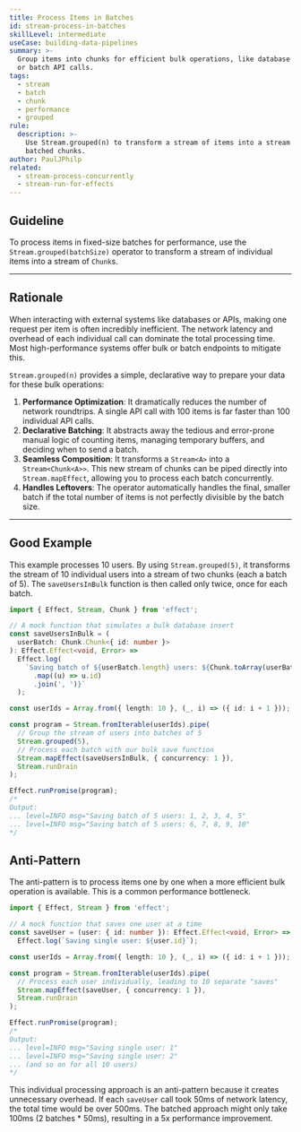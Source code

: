 ```yaml
---
title: Process Items in Batches
id: stream-process-in-batches
skillLevel: intermediate
useCase: building-data-pipelines
summary: >-
  Group items into chunks for efficient bulk operations, like database inserts
  or batch API calls.
tags:
  - stream
  - batch
  - chunk
  - performance
  - grouped
rule:
  description: >-
    Use Stream.grouped(n) to transform a stream of items into a stream of
    batched chunks.
author: PaulJPhilp
related:
  - stream-process-concurrently
  - stream-run-for-effects
---
```


## Guideline

To process items in fixed-size batches for performance, use the `Stream.grouped(batchSize)` operator to transform a stream of individual items into a stream of `Chunk`s.

---

## Rationale

When interacting with external systems like databases or APIs, making one request per item is often incredibly inefficient. The network latency and overhead of each individual call can dominate the total processing time. Most high-performance systems offer bulk or batch endpoints to mitigate this.

`Stream.grouped(n)` provides a simple, declarative way to prepare your data for these bulk operations:

1.  **Performance Optimization**: It dramatically reduces the number of network roundtrips. A single API call with 100 items is far faster than 100 individual API calls.
2.  **Declarative Batching**: It abstracts away the tedious and error-prone manual logic of counting items, managing temporary buffers, and deciding when to send a batch.
3.  **Seamless Composition**: It transforms a `Stream<A>` into a `Stream<Chunk<A>>`. This new stream of chunks can be piped directly into `Stream.mapEffect`, allowing you to process each batch concurrently.
4.  **Handles Leftovers**: The operator automatically handles the final, smaller batch if the total number of items is not perfectly divisible by the batch size.

---

## Good Example

This example processes 10 users. By using `Stream.grouped(5)`, it transforms the stream of 10 individual users into a stream of two chunks (each a batch of 5). The `saveUsersInBulk` function is then called only twice, once for each batch.

```typescript
import { Effect, Stream, Chunk } from 'effect';

// A mock function that simulates a bulk database insert
const saveUsersInBulk = (
  userBatch: Chunk.Chunk<{ id: number }>
): Effect.Effect<void, Error> =>
  Effect.log(
    `Saving batch of ${userBatch.length} users: ${Chunk.toArray(userBatch)
      .map((u) => u.id)
      .join(', ')}`
  );

const userIds = Array.from({ length: 10 }, (_, i) => ({ id: i + 1 }));

const program = Stream.fromIterable(userIds).pipe(
  // Group the stream of users into batches of 5
  Stream.grouped(5),
  // Process each batch with our bulk save function
  Stream.mapEffect(saveUsersInBulk, { concurrency: 1 }),
  Stream.runDrain
);

Effect.runPromise(program);
/*
Output:
... level=INFO msg="Saving batch of 5 users: 1, 2, 3, 4, 5"
... level=INFO msg="Saving batch of 5 users: 6, 7, 8, 9, 10"
*/
```

## Anti-Pattern

The anti-pattern is to process items one by one when a more efficient bulk operation is available. This is a common performance bottleneck.

```typescript
import { Effect, Stream } from 'effect';

// A mock function that saves one user at a time
const saveUser = (user: { id: number }): Effect.Effect<void, Error> =>
  Effect.log(`Saving single user: ${user.id}`);

const userIds = Array.from({ length: 10 }, (_, i) => ({ id: i + 1 }));

const program = Stream.fromIterable(userIds).pipe(
  // Process each user individually, leading to 10 separate "saves"
  Stream.mapEffect(saveUser, { concurrency: 1 }),
  Stream.runDrain
);

Effect.runPromise(program);
/*
Output:
... level=INFO msg="Saving single user: 1"
... level=INFO msg="Saving single user: 2"
... (and so on for all 10 users)
*/
```

This individual processing approach is an anti-pattern because it creates unnecessary overhead. If each `saveUser` call took 50ms of network latency, the total time would be over 500ms. The batched approach might only take 100ms (2 batches * 50ms), resulting in a 5x performance improvement.
